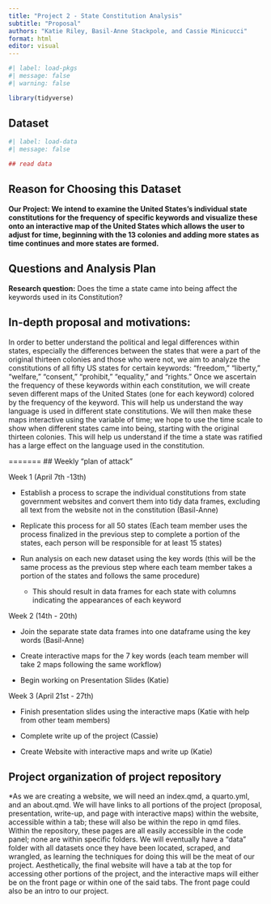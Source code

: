 ```yaml
---
title: "Project 2 - State Constitution Analysis"
subtitle: "Proposal"
authors: "Katie Riley, Basil-Anne Stackpole, and Cassie Minicucci"
format: html
editor: visual
---
```


```r
#| label: load-pkgs
#| message: false
#| warning: false

library(tidyverse)
```

## Dataset

```r
#| label: load-data
#| message: false

## read data 
```

## Reason for Choosing this Dataset

**Our Project: We intend to examine the United States's individual state constitutions for the frequency of specific keywords and visualize these onto an interactive map of the United States which allows the user to adjust for time, beginning with the 13 colonies and adding more states as time continues and more states are formed.**

## Questions and Analysis Plan

**Research question:** Does the time a state came into being affect the keywords used in its Constitution?

## In-depth proposal and motivations:

In order to better understand the political and legal differences within states, especially the differences between the states that were a part of the original thirteen colonies and those who were not, we aim to analyze the constitutions of all fifty US states for certain keywords: "freedom," "liberty," "welfare," "consent," "prohibit," "equality," and "rights." Once we ascertain the frequency of these keywords within each constitution, we will create seven different maps of the United States (one for each keyword) colored by the frequency of the keyword. This will help us understand the way language is used in different state constitutions. We will then make these maps interactive using the variable of time; we hope to use the time scale to show when different states came into being, starting with the original thirteen colonies. This will help us understand if the time a state was ratified has a large effect on the language used in the constitution. 

=======
## Weekly "plan of attack"

Week 1 (April 7th -13th)

-   Establish a process to scrape the individual constitutions from state government websites and convert them into tidy data frames, excluding all text from the website not in the constitution (Basil-Anne)

-   Replicate this process for all 50 states (Each team member uses the process finalized in the previous step to complete a portion of the states, each person will be responsible for at least 15 states)

-   Run analysis on each new dataset using the key words (this will be the same process as the previous step where each team member takes a portion of the states and follows the same procedure)

    -   This should result in data frames for each state with columns indicating the appearances of each keyword

Week 2 (14th - 20th)

-   Join the separate state data frames into one dataframe using the key words (Basil-Anne)

-   Create interactive maps for the 7 key words (each team member will take 2 maps following the same workflow)

-   Begin working on Presentation Slides (Katie)

Week 3 (April 21st - 27th)

-   Finish presentation slides using the interactive maps (Katie with help from other team members)

-   Complete write up of the project (Cassie)

-   Create Website with interactive maps and write up (Katie)

## Project organization of project repository

*As we are creating a website, we will need an index.qmd, a quarto.yml, and an about.qmd. We will have links to all portions of the project (proposal, presentation, write-up, and page with interactive maps) within the website, accessible within a tab; these will also be within the repo in qmd files. Within the repository, these pages are all easily accessible in the code panel; none are within specific folders. We will eventually have a "data" folder with all datasets once they have been located, scraped, and wrangled, as learning the techniques for doing this will be the meat of our project. Aesthetically, the final website will have a tab at the top for accessing other portions of the project, and the interactive maps will either be on the front page or within one of the said tabs. The front page could also be an intro to our project.
